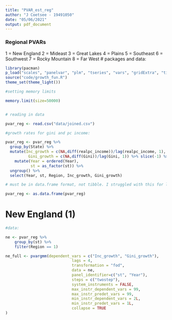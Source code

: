 ```yaml
---
title: "PVAR_est_reg"
author: "J Coetsee - 19491050"
date: "05/06/2021"
output: pdf_document
---
```


### Regional PVARs

1 = New England
2 = Mideast
3 = Great Lakes
4 = Plains
5 = Southeast
6 = Southwest
7 = Rocky Mountain
8 = Far West
# packages and data:


```r
library(pacman)
p_load("scales", "panelvar", "plm", "tseries", "vars", "gridExtra", "tictoc", "parallel", "tidyverse")
source("code/growth_fun.R")
theme_set(theme_light())

#setting memory limits 

memory.limit(size=50000)


# reading in data

pvar_reg <- read.csv("data/joined.csv")

#growth rates for gini and pc income:

pvar_reg <- pvar_reg %>% 
  group_by(State) %>% 
  mutate(Inc_growth = c(NA,diff(realpc_income))/lag(realpc_income, 1), 
          Gini_growth = c(NA,diff(Gini))/lag(Gini, 1)) %>% slice(-1) %>% 
    mutate(Year = ordered(Year),
           st = as_factor(st)) %>% 
  ungroup() %>% 
  select(Year, st, Region, Inc_growth, Gini_growth)

# must be in data.frame format, not tibble. I struggled with this for long

pvar_reg <- as.data.frame(pvar_reg)

```

# New England (1)

```r
#data:

ne <- pvar_reg %>% 
    group_by(st) %>% 
    filter(Region == 1)

ne_full <- pvargmm(dependent_vars = c("Inc_growth", "Gini_growth"),
                             lags = 4,
                             transformation = "fod",
                             data = ne,
                             panel_identifier=c("st", "Year"),
                             steps = c("twostep"),
                             system_instruments = FALSE,
                             max_instr_dependent_vars = 99,
                             max_instr_predet_vars = 99,
                             min_instr_dependent_vars = 2L,
                             min_instr_predet_vars = 1L,
                             collapse = TRUE
)

```
